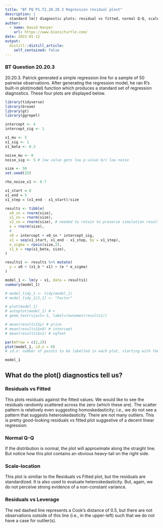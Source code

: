 ```yaml
---
title: "BT PQ P1.T2.20.20.3 Regression residual plost"
description: |
  standard lm() diagnostic plots: residual vs fitted, normal Q-Q, scale-location, residuals vs levereage
author:
  - name: David Harper
    url: https://www.bionicturtle.com/
date: 2022-01-12
output:
  distill::distill_article:
    self_contained: false
---
```


### BT Question 20.20.3 

20.20.3. Patrick generated a simple regression line for a sample of 50 pairwise observations. After generating the regression model, he ran R's built-in plot(model) function which produces a standard set of regression diagnostics. These four plots are displayed below.

```r
library(tidyverse)
library(broom)
library(gt)
library(ggrepel)

intercept <- 4
intercept_sig <- 1

x1_mu <- 5
x1_sig <- 1
x1_beta <- 0.3

noise_mu <- 0
noise_sig <- 5 # low value gets low p-value b/c low noise

size <- 50
set.seed(25)

rho_noise_x1 <- 0.7

x1_start = 0
x1_end = 5
x1_step = (x1_end - x1_start)/size

results <- tibble(
  x0_sn = rnorm(size),
  x1_sn = rnorm(size),
  x2_sn = rnorm(size), # needed to retain to preserve simulation results!
  e = rnorm(size),
  # 
  x0 = intercept + x0_sn * intercept_sig,
  x1 = seq(x1_start, x1_end - x1_step, by = x1_step),
  e_sigma = rpois(size,2), 
  x1_b = rep(x1_beta, size),
)

results1 <- results %>% mutate(
  y = x0 + (x1_b * x1) + (e * e_sigma)
)

model_1 <- lm(y ~ x1, data = results1)
summary(model_1)

# model_tidy_1 <- tidy(model_1)
# model_tidy_1[2,1] <- "Factor"

# plot(model_1)
# autoplot(model_1) # + 
# geom_text(vjust=-1, label=rownames(results1))

# mean(results1$y) # price
# mean(results1$x0) # intercept
# mean(results1$x1) # sqfeet

par(mfrow = c(2,2))
plot(model_1, id.n = 0) 
# id.n: number of points to be labelled in each plot, starting with the most extreme.

model_1

```

## What do the plot() diagnostics tell us?

### Residuals vs Fitted 

This plots residuals against the fitted values. We would like to see the residuals randomly scattered across the zero (which these are). The scatter pattern is relatively even suggesting homoskedasticity; i.e., we do not see a pattern that suggests heteroskedasticity. There are not many outliers. This is pretty good-looking residuals vs fitted plot suggestive of a decent linear regression. 

### Normal Q-Q 

If the distribution is normal, the plot will approximate along the straight line. But notice how this plot contains an obvious heavy-tail on the right side. 

### Scale-location

This plot is similiar to the Residuals vs Fitted plot, but the residuals are standardized. It is also used to evaluate heteroskedasticity. But, again, we do not perceive strong evidence of a non-constant variance. 

### Residuals vs Leverage

The red dashed line represents a Cook's distance of 0.5, but there are not observations outside of this line (i.e., in the upper-left) such that we do not have a case for outlier(s). 

